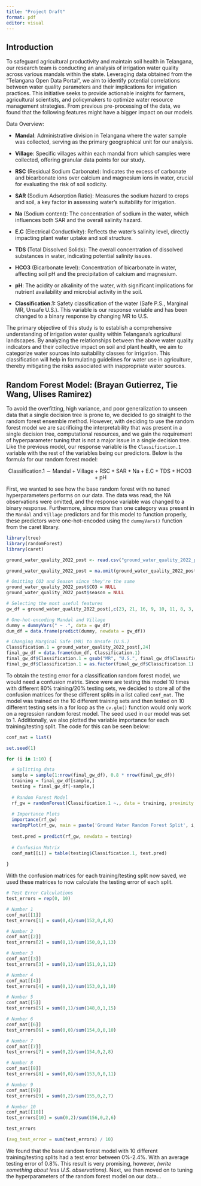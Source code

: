```yaml
---
title: "Project Draft"
format: pdf
editor: visual
---
```


## **Introduction**

To safeguard agricultural productivity and maintain soil health in Telangana, our research team is conducting an analysis of irrigation water quality across various mandals within the state. Leveraging data obtained from the "Telangana Open Data Portal", we aim to identify potential correlations between water quality parameters and their implications for irrigation practices. This initiative seeks to provide actionable insights for farmers, agricultural scientists, and policymakers to optimize water resource management strategies. From previous pre-processing of the data, we found that the following features might have a bigger impact on our models.

Data Overview:

-   **Mandal**: Administrative division in Telangana where the water sample was collected, serving as the primary geographical unit for our analysis.

-   **Village**: Specific villages within each mandal from which samples were collected, offering granular data points for our study.

-   **RSC** (Residual Sodium Carbonate): Indicates the excess of carbonate and bicarbonate ions over calcium and magnesium ions in water, crucial for evaluating the risk of soil sodicity.

-   **SAR** (Sodium Adsorption Ratio): Measures the sodium hazard to crops and soil, a key factor in assessing water's suitability for irrigation.

-   **Na** (Sodium content): The concentration of sodium in the water, which influences both SAR and the overall salinity hazard.

-   **E.C** (Electrical Conductivity): Reflects the water's salinity level, directly impacting plant water uptake and soil structure.

-   **TDS** (Total Dissolved Solids): The overall concentration of dissolved substances in water, indicating potential salinity issues.

-   **HCO3** (Bicarbonate level): Concentration of bicarbonate in water, affecting soil pH and the precipitation of calcium and magnesium.

-   **pH**: The acidity or alkalinity of the water, with significant implications for nutrient availability and microbial activity in the soil.

-   **Classification.1:** Safety classification of the water (Safe P.S., Marginal MR, Unsafe U.S.). This variable is our response variable and has been changed to a binary response by changing MR to U.S.

The primary objective of this study is to establish a comprehensive understanding of irrigation water quality within Telangana's agricultural landscapes. By analyzing the relationships between the above water quality indicators and their collective impact on soil and plant health, we aim to categorize water sources into suitability classes for irrigation. This classification will help in formulating guidelines for water use in agriculture, thereby mitigating the risks associated with inappropriate water sources.

## Random Forest Model: (Brayan Gutierrez, Tie Wang, Ulises Ramirez)

To avoid the overfitting, high variance, and poor generalization to unseen data that a single decision tree is prone to, we decided to go straight to the random forest ensemble method. However, with deciding to use the random forest model we are sacrificing the interpretability that was present in a single decision tree, computational resources, and we gain the requirement of hyperparameter tuning that is not a major issue in a single decision tree. Like the previous model, our response variable is the `Classification.1` variable with the rest of the variables being our predictors. Below is the formula for our random forest model:

$$
\text{Classification.1} \sim \text{Mandal} + \text{Village} + \text{RSC} + \text{SAR} + \text{Na} + \text{E.C} + \text{TDS} + \text{HCO3} + \text{pH}
$$

First, we wanted to see how the base random forest with no tuned hyperparameters performs on our data. The data was read, the NA observations were omitted, and the response variable was changed to a binary response. Furthermore, since more than one category was present in the `Mandal` and `Village` predictors and for this model to function properly, these predictors were one-hot-encoded using the `dummyVars()` function from the caret library.

```r
library(tree)
library(randomForest)
library(caret)

ground_water_quality_2022_post <- read.csv("ground_water_quality_2022_post.csv", header = T)

ground_water_quality_2022_post = na.omit(ground_water_quality_2022_post)

# Omitting CO3 and Season since they're the same
ground_water_quality_2022_post$CO3 = NULL
ground_water_quality_2022_post$season = NULL

# Selecting the most useful features
gw_df = ground_water_quality_2022_post[,c(23, 21, 16, 9, 10, 11, 8, 3, 4)]

# One-hot-encoding Mandal and Village
dummy = dummyVars(" ~ .", data = gw_df)
dum_df = data.frame(predict(dummy, newdata = gw_df))

# Changing Marginal Safe (MR) to Unsafe (U.S.)
Classification.1 = ground_water_quality_2022_post[,24]
final_gw_df = data.frame(dum_df, Classification.1)
final_gw_df$Classification.1 = gsub("MR", "U.S.", final_gw_df$Classification.1)
final_gw_df$Classification.1 = as.factor(final_gw_df$Classification.1)
```

To obtain the testing error for a classification random forest model, we would need a confusion matrix. Since were are testing this model 10 times with different 80% training/20% testing sets, we decided to store all of the confusion matrices for these different splits in a list called `conf_mat`. The model was trained on the 10 different training sets and then tested on 10 different testing sets in a for loop as the `cv.glm()` function would only work on a regression random forest model. The seed used in our model was set to 1. Additionally, we also plotted the variable importance for each training/testing split. The code for this can be seen below:

```r
conf_mat = list()

set.seed(1)

for (i in 1:10) {

  # Splitting data
  sample = sample(1:nrow(final_gw_df), 0.8 * nrow(final_gw_df))
  training = final_gw_df[sample,]
  testing = final_gw_df[-sample,]
  
  # Random Forest Model
  rf_gw = randomForest(Classification.1 ~., data = training, proximity = T, importance = T)
  
  # Importance Plots
  importance(rf_gw)
  varImpPlot(rf_gw, main = paste('Ground Water Random Forest Split', i, sep = ' '))
  
  test.pred = predict(rf_gw, newdata = testing)
  
  # Confusion Matrix
  conf_mat[[i]] = table(testing$Classification.1, test.pred)
  
}
```

With the confusion matrices for each training/testing split now saved, we used these matrices to now calculate the testing error of each split.

```r
# Test Error Calculations
test_errors = rep(0, 10)

# Number 1
conf_mat[[1]]
test_errors[1] = sum(0,4)/sum(152,0,4,8)

# Number 2
conf_mat[[2]]
test_errors[2] = sum(0,1)/sum(150,0,1,13)

# Number 3
conf_mat[[3]]
test_errors[3] = sum(0,1)/sum(151,0,1,12)

# Number 4
conf_mat[[4]]
test_errors[4] = sum(0,1)/sum(153,0,1,10)

# Number 5
conf_mat[[5]]
test_errors[5] = sum(0,1)/sum(148,0,1,15)

# Number 6
conf_mat[[6]]
test_errors[6] = sum(0,0)/sum(154,0,0,10)

# Number 7
conf_mat[[7]]
test_errors[7] = sum(0,2)/sum(154,0,2,8)

# Number 8
conf_mat[[8]]
test_errors[8] = sum(0,0)/sum(153,0,0,11)

# Number 9
conf_mat[[9]]
test_errors[9] = sum(0,2)/sum(155,0,2,7)

# Number 10
conf_mat[[10]]
test_errors[10] = sum(0,2)/sum(156,0,2,6)

test_errors

(avg_test_error = sum(test_errors) / 10)
```

We found that the base random forest model with 10 different training/testing splits had a test error between 0%-2.4%. With an average testing error of 0.8%. This result is very promising, however, *(write something about less U.S. observations).* Next, we then moved on to tuning the hyperparameters of the random forest model on our data...
